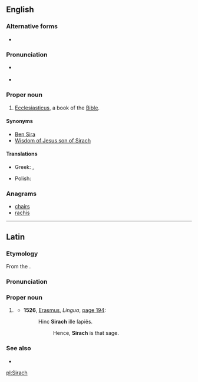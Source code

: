 ==English==
{{book of the Bible|Ben Sira}}

===Alternative forms===
* {{alter|en|Si.|Sir.||abbreviations}}

===Pronunciation===
* {{a|RP}} {{IPA|/ˈsaɪɹæk/|lang=en}}
* {{a|UK}} {{IPA|/ˈsʌɪɹak/|lang=en}}

===Proper noun===
{{en-proper noun}}

# {{context|biblical|lang=en}} [[Ecclesiasticus]], a book of the [[Bible]].

====Synonyms====
* [[Ben Sira]]
* [[Wisdom of Jesus son of Sirach]]

====Translations====
{{trans-top|book of the Bible}}
* Greek: {{t|el|Σοφία Σειράχ|}}, {{t|el|Σοφία Ίησου Σειράχ|}}
{{trans-mid}}
* Polish: {{t|pl|Mądrość Syracha|f}}
{{trans-bottom}}

===Anagrams===
* [[chairs#English|chairs]]
* [[rachis#English|rachis]]

----

==Latin==

===Etymology===
From the {{etyl|grc|la}} {{m|grc|Σειράχ}}.

===Pronunciation===
{{rfp|lang=la|The {{m|la||ī}} is long, but what about the {{m|la||a}}?}}

===Proper noun===
{{head|la|proper noun|head=Sīrach|g=m|indeclinable}}

# {{l|en|Sirach}} {{gloss|{{w|Shimon ben Yeshua ben Eliezer ben Sira}}|lang=la}}
#* '''1526''', [[w:Desiderius Erasmus|Erasmus]], ''Lingua'', [https://books.google.co.uk/books?id=0uFRAAAAcAAJ&pg=PA194&dq=Sirach&hl=en&sa=X&ei=GkKTVOemI6O17ga-s4GYDg&ved=0CEMQ6AEwBw#v=onepage&q=Sirach&f=false page 194]:
#*: Hinc '''Sirach''' ille ſapiẽs.
#*:: Hence, '''Sirach''' is that sage.

===See also===
* {{l|la|Ecclesiasticus}}

[[pl:Sirach]]